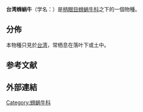 {{Speciesbox
 | taxon = Plectopylis ishizakii
 | authority = Kuroda, 1941
}}

'''台湾蛳蜗牛'''（学名：''{{lang|la|Plectopylis ishizakii}}''）是[[柄眼目|柄眼目]][[蛳蜗牛科|蛳蜗牛科]]之下的一個物種{{r|shell_1983}}。

==分佈==
本物種只見於[[台湾|台湾]]{{r|shell_1983}}，常栖息在落叶下或土中{{r|shell_1983}}。

==参考文献==
{{reflist |refs=
<ref name="shell_1983">{{cite web
 |url=http://shell.sinica.edu.tw/chinese/shellbase_detail.php?science_no=1983
 |title=国际贝库：台湾蛳蜗牛
 |publisher=台湾贝类资料库
 |access-date=2020-02-06
 |language=zh-hant
 |archive-date=2016-03-04
 |archive-url=https://web.archive.org/web/20160304111822/http://shell.sinica.edu.tw/chinese/shellbase_detail.php?science_no=1983
 |dead-url=no
 }}</ref>
}}

==外部連結==
{{Taxonbar}}
[[Category:蛳蜗牛科|Category:蛳蜗牛科]]